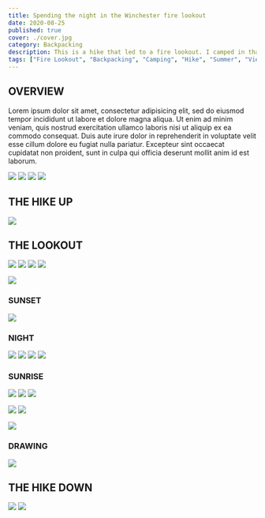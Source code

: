 ```yaml
---
title: Spending the night in the Winchester fire lookout
date: 2020-08-25
published: true
cover: ./cover.jpg
category: Backpacking
description: This is a hike that led to a fire lookout. I camped in that fire lookout. It's cool.
tags: ["Fire Lookout", "Backpacking", "Camping", "Hike", "Summer", "View", "Wildflowers", "Peak", "Mountains", "Cascades", "Washington"]
---
```


## OVERVIEW
Lorem ipsum dolor sit amet, consectetur adipisicing elit, sed do eiusmod tempor incididunt ut labore et dolore magna aliqua. Ut enim ad minim veniam, quis nostrud exercitation ullamco laboris nisi ut aliquip ex ea commodo consequat. Duis aute irure dolor in reprehenderit in voluptate velit esse cillum dolore eu fugiat nulla pariatur. Excepteur sint occaecat cupidatat non proident, sunt in culpa qui officia deserunt mollit anim id est laborum.

![](./img/ash-in-fire-lookout.jpg)
![](./img/mtbaker-sunrise.jpg)
![](./img/peak.jpg)
![](./img/dogs-in-winchester-fire-lookout.jpg)

## THE HIKE UP
![](./img/sno-cone-nalgene.jpg)


## THE LOOKOUT
![](./img/ember-in-fire-lookout.jpg)
![](./img/jamie-pilgrim-winchester-lookout.jpg)
![](./img/winchester-fire-lookout-with-dogs.jpg)
![](./img/winchester-lookout.jpg)

![](./img/misty-mountain.jpg)


### SUNSET
![](./img/winchester-summit.jpg)

### NIGHT
![](./img/starry-sky-mountains.jpg)
![](./img/mt-baker-sunrise-dogs.jpg)
![](./img/mt-baker-sunrise-in-winchester-lookout.jpg)
![](./img/mt-baker-in-winchester-lookout.jpg)


### SUNRISE
![](./img/sunrise-in-mountains.jpg)
![](./img/sunrise-mt-baker.jpg)
![](./img/mountains-sunrise.jpg)

![](./img/sunrise.jpg)
![](./img/winchester-fire-lookout-sunrise.jpg)

![](./img/dogs-in-fire-lookout.jpg)


### DRAWING
![](./img/sketch-of-mountains.jpg)


## THE HIKE DOWN
![](./img/wildflower-trail.jpg)
![](./img/wildflowers.jpg)
